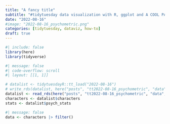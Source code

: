 ```yaml
---
title: "A fancy title"
subtitle: "#tidytuesday data visualization with R, ggplot and A COOL PACKAGE"
date: "2022-08-16"
#image: "2022-08-16_psychometric.png"
categories: [tidytuesday, dataviz, how-to]
draft: true
---
```


```r
#| include: false
library(here)
library(tidyverse)
```

```r
#| message: false
#| code-overflow: scroll
#| layout: [[1, 1]]

# datalist <- tidytuesdayR::tt_load("2022-08-16")
# write_rds(datalist, here("posts", "tt2022-08-16_psychometric", "data", "psychometric"))
datalist <- read_rds(here("posts", "tt2022-08-16_psychometric", "data", "psychometric"))
characters <- datalist$characters
stats <- datalist$psych_stats
```

```r
#| message: false
data <- characters |> filter()
```

